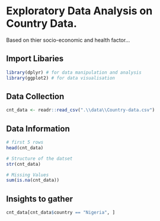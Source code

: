 # Exploratory Data Analysis on Country Data.

Based on thier socio-economic and health factor...

## Import Libaries

```r
library(dplyr) # for data manipulation and analysis
library(ggplot2) # for data visualisation
```

## Data Collection

```r
cnt_data <- readr::read_csv(".\\data\\Country-data.csv")
```

## Data Information

```r
# first 5 rows
head(cnt_data)
```

```r
# Structure of the datset
str(cnt_data)
```

```r
# Missing Values
sum(is.na(cnt_data))
```

## Insights to gather

```r
cnt_data[cnt_data$country == "Nigeria", ]
```
